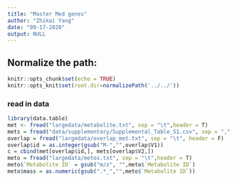 ```yaml
---
title: "Master Med genes"
author: "Zhikai Yang"
date: "09-17-2020"
output: NULL
---
```



## Normalize the path:

```r
knitr::opts_chunk$set(echo = TRUE) 
knitr::opts_knit$set(root.dir=normalizePath('../../')) 
```

### read in data

```r
library(data.table)
met <- fread("largedata/metabolite.txt", sep = "\t",header = T)
mets = fread("data/supplementary/Supplemental_Table_S1.csv", sep = ",",header = T)
overlap = fread("largedata/overlap_met.txt", sep = "\t", header = F)
overlap$id = as.integer(gsub("M-","",overlap$V1))
c = cbind(met[overlap$id,], mets[overlap$V2,])
meto = fread("largedata/metos.txt", sep = "\t",header = T)
meto$`Metabolite ID` = gsub("m/z", "",meto$`Metabolite ID`)
meto$mass = as.numeric(gsub(".*_","",meto$`Metabolite ID`))

```
